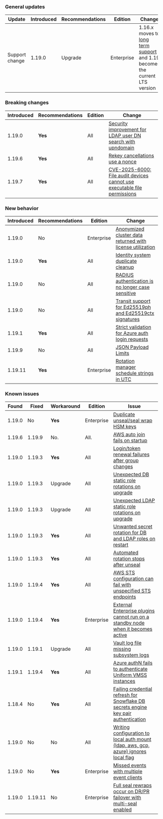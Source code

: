 ### General updates

Update          | Introduced | Recommendations | Edition    | Change
--------------- | ---------- |---------------- | ---------- | ------
Support change  | 1.19.0     | Upgrade         | Enterprise | 1.16.x moves to [long term support](/vault/docs/enterprise/lts) and 1.19 becomes the current LTS version


### Breaking changes

Introduced | Recommendations | Edition    | Change
---------- | --------------- | ---------- | ------
1.19.0     | **Yes**         | All        | [Security improvement for LDAP user DN search with upndomain](/vault/docs/v1.19.x/updates/important-changes#ldap)
1.19.6     | **Yes**         | All        | [Rekey cancellations use a nonce](/vault/docs/v1.19.x/updates/important-changes#rekey-cancel-nonce)
1.19.7     | **Yes**         | All        | [CVE-2025-6000: File audit devices cannot use executable file permissions](/vault/docs/v1.19.x/updates/important-changes#cve-2025-6000)

### New behavior

Introduced | Recommendations | Edition    | Change
---------- | --------------- | ---------- | ------
1.19.0     | No              | Enterprise | [Anonymized cluster data returned with license utilization](/vault/docs/v1.19.x/updates/important-changes#anon-data)
1.19.0     | **Yes**         | All        | [Identity system duplicate cleanup](/vault/docs/v1.19.x/updates/important-changes#dedupe)
1.19.0     | No              | All        | [RADIUS authentication is no longer case sensitive](/vault/docs/v1.19.x/updates/important-changes#case-sensitive)
1.19.0     | No              | All        | [Transit support for Ed25519ph and Ed25519ctx signatures](/vault/docs/v1.19.x/updates/important-changes#ed25519)
1.19.1     | **Yes**         | All        | [Strict validation for Azure auth login requests](/vault/docs/v1.19.x/updates/important-changes#strict-azure)
1.19.9     | No              | All        | [JSON Payload Limits](/vault/docs/v1.19.x/updates/important-changes#json-limits)
1.19.11    | **Yes**         | Enterprise | [Rotation manager schedule strings in UTC](/vault/docs/v1.19.x/updates/important-changes#rotation-manager-utc)


### Known issues

Found  | Fixed  | Workaround | Edition    | Issue
------ |------- | ---------- | ---------- | -----
1.19.0 | No     | **Yes**    | Enterprise | [Duplicate unseal/seal wrap HSM keys](/vault/docs/v1.19.x/updates/important-changes#hsm-keys)
1.19.6 | 1.19.9 | No.        | All.       | [AWS auto join fails on startup](/vault/docs/v1.20.x/updates/important-changes#aws-auto-join)
1.19.0 | 1.19.3 | **Yes**    | All        | [Login/token renewal failures after group changes](/vault/docs/v1.19.x/updates/important-changes#group-writes)
1.19.0 | 1.19.3 | Upgrade    | All        | [Unexpected DB static role rotations on upgrade](/vault/docs/v1.19.x/updates/important-changes#db-static-role-rotations)
1.19.0 | 1.19.3 | Upgrade    | All        | [Unexpected LDAP static role rotations on upgrade](/vault/docs/v1.19.x/updates/important-changes#ldap-static-role-rotations)
1.19.0 | 1.19.3 | **Yes**    | All        | [Unwanted secret rotation for DB and LDAP roles on restart](/vault/docs/v1.19.x/updates/important-changes#secret-rotate-on-restart)
1.19.0 | 1.19.3 | **Yes**    | All        | [Automated rotation stops after unseal](/vault/docs/v1.19.x/updates/important-changes#rotation-stops)
1.19.0 | 1.19.4 | **Yes**    | All        | [AWS STS configuration can fail with unspecified STS endpoints](/vault/docs/v1.19.x/updates/important-changes#aws-fallback-sts)
1.19.0 | 1.19.4 | **Yes**    | Enterprise | [External Enterprise plugins cannot run on a standby node when it becomes active](/vault/docs/v1.19.x/updates/important-changes#external-ent-plugins)
1.19.0 | 1.19.1 | Upgrade    | All        | [Vault log file missing subsystem logs](/vault/docs/v1.19.x/updates/important-changes#missing-logs)
1.19.1 | 1.19.4 | **Yes**    | All        | [Azure authN fails to authenticate Uniform VMSS instances](/vault/docs/v1.19.x/updates/important-changes#azure-vmss)
1.18.4 | No     | **Yes**    | All        | [Failing credential refresh for Snowflake DB secrets engine key pair authentication](/vault/docs/v1.19.x/updates/important-changes#snowflake-keypair-refresh)
1.19.0 | No     | No         | All        | [Writing configuration to local auth mount (ldap, aws, gcp, azure) ignores local flag](/vault/docs/v1.19.x/updates/important-changes#local-auth-known-issue)
1.19.0 | No     | **Yes**    | Enterprise | [Missed events with multiple event clients](/vault/docs/v1.19.x/updates/important-changes#missed-events)
1.19.0 | 1.19.11 | No         | Enterprise | [Full seal rewraps occur on DR/PR failover with multi-seal enabled](/vault/docs/v1.19.x/updates/important-changes#multi-seal-rewrap)